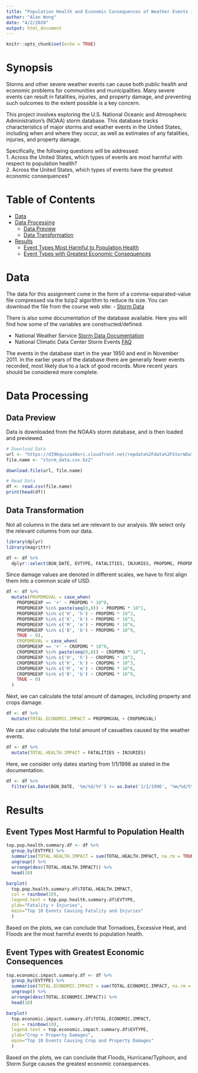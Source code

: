 ```yaml
---
title: "Population Health and Economic Consequences of Weather Events in US"
author: "Alan Wong"
date: "4/2/2020"
output: html_document
---
```


```r
knitr::opts_chunk$set(echo = TRUE)
```

# Synopsis
Storms and other severe weather events can cause both public health and economic problems for communities and municipalities. Many severe events can result in fatalities, injuries, and property damage, and preventing such outcomes to the extent possible is a key concern.

This project involves exploring the U.S. National Oceanic and Atmospheric Administration's (NOAA) storm database. This database tracks characteristics of major storms and weather events in the United States, including when and where they occur, as well as estimates of any fatalities, injuries, and property damage.

Specifically, the following questions will be addressed:  
1. Across the United States, which types of events are most harmful with respect to population health?  
2. Across the United States, which types of events have the greatest economic consequences?

# Table of Contents

- [Data](#data)
- [Data Processing](#data-processing)  
    - [Data Preview](#data-preview)
    - [Data Transformation](#data-transformation)
  
- [Results](#results)  
    - [Event Types Most Harmful to Population Health](#event-types-most-harmful-to-population-health)
    - [Event Types with Greatest Economic Consequences](#event-types-with-greatest-economic-consequences)

# Data
The data for this assignment come in the form of a comma-separated-value file compressed via the bzip2 algorithm to reduce its size. You can download the file from the course web site:
- [Storm Data](https://d396qusza40orc.cloudfront.net/repdata%2Fdata%2FStormData.csv.bz2)

There is also some documentation of the database available. Here you will find how some of the variables are constructed/defined.

- National Weather Service [Storm Data Documentation](https://d396qusza40orc.cloudfront.net/repdata%2Fpeer2_doc%2Fpd01016005curr.pdf)
- National Climatic Data Center Storm Events [FAQ](https://d396qusza40orc.cloudfront.net/repdata%2Fpeer2_doc%2FNCDC%20Storm%20Events-FAQ%20Page.pdf)

The events in the database start in the year 1950 and end in November 2011. In the earlier years of the database there are generally fewer events recorded, most likely due to a lack of good records. More recent years should be considered more complete.

# Data Processing
## Data Preview
Data is downloaded from the NOAA's storm database, and is then loaded and previewed.

```r
# Download Data
url <- "https://d396qusza40orc.cloudfront.net/repdata%2Fdata%2FStormData.csv.bz2"
file.name <- "storm_data.csv.bz2"

download.file(url, file.name)

# Read Data
df <- read.csv(file.name)
print(head(df))
```

## Data Transformation
Not all columns in the data set are relevant to our analysis.  We select only the relevant columns from our data.
```r
library(dplyr)
library(magrittr)

df <- df %>%
  dplyr::select(BGN_DATE, EVTYPE, FATALITIES, INJURIES, PROPDMG, PROPDMGEXP, CROPDMG, CROPDMGEXP)
```

Since damage values are denoted in different scales, we have to first align them into a common scale of USD.
```r
df <- df %>%
  mutate(PROPDMGVAL = case_when(
    PROPDMGEXP == '+' ~ PROPDMG * 10^0,
    PROPDMGEXP %in% paste(seq(0,8)) ~ PROPDMG * 10^1,
    PROPDMGEXP %in% c('H', 'h') ~ PROPDMG * 10^2,
    PROPDMGEXP %in% c('K', 'k') ~ PROPDMG * 10^3,
    PROPDMGEXP %in% c('M', 'm') ~ PROPDMG * 10^6,
    PROPDMGEXP %in% c('B', 'b') ~ PROPDMG * 10^9,
    TRUE ~ 0),
    CROPDMGVAL = case_when(
    CROPDMGEXP == '+' ~ CROPDMG * 10^0,
    CROPDMGEXP %in% paste(seq(0,8)) ~ CROPDMG * 10^1,
    CROPDMGEXP %in% c('H', 'h') ~ CROPDMG * 10^2,
    CROPDMGEXP %in% c('K', 'k') ~ CROPDMG * 10^3,
    CROPDMGEXP %in% c('M', 'm') ~ CROPDMG * 10^6,
    CROPDMGEXP %in% c('B', 'b') ~ CROPDMG * 10^9,
    TRUE ~ 0)
  )
```

Next, we can calculate the total amount of damages, including property and crops damage.
```r
df <- df %>%
  mutate(TOTAL.ECONOMIC.IMPACT = PROPDMGVAL + CROPDMGVAL)
```

We can also calculate the total amount of casualties caused by the weather events.
```r
df <- df %>%
  mutate(TOTAL.HEALTH.IMPACT = FATALITIES + INJURIES)
```

Here, we consider only dates starting from 1/1/1996 as stated in the documentation.
```r
df <- df %>%
  filter(as.Date(BGN_DATE, '%m/%d/%Y') >= as.Date('1/1/1996', '%m/%d/%Y'))
```

# Results
## Event Types Most Harmful to Population Health
```r
top.pop.health.summary.df <- df %>%
  group_by(EVTYPE) %>%
  summarise(TOTAL.HEALTH.IMPACT = sum(TOTAL.HEALTH.IMPACT, na.rm = TRUE)) %>%
  ungroup() %>%
  arrange(desc(TOTAL.HEALTH.IMPACT)) %>%
  head(10)

barplot(
  top.pop.health.summary.df$TOTAL.HEALTH.IMPACT,
  col = rainbow(10),
  legend.text = top.pop.health.summary.df$EVTYPE,
  ylab="Fatality + Injuries",
  main="Top 10 Events Causing Fatality and Injuries"
  )
```

Based on the plots, we can conclude that Tornadoes, Excessive Heat, and Floods are the most harmful events to population health.

## Event Types with Greatest Economic Consequences
```r
top.economic.impact.summary.df <- df %>%
  group_by(EVTYPE) %>%
  summarise(TOTAL.ECONOMIC.IMPACT = sum(TOTAL.ECONOMIC.IMPACT, na.rm = TRUE)) %>%
  ungroup() %>%
  arrange(desc(TOTAL.ECONOMIC.IMPACT)) %>%
  head(10)

barplot(
  top.economic.impact.summary.df$TOTAL.ECONOMIC.IMPACT,
  col = rainbow(10),
  legend.text = top.economic.impact.summary.df$EVTYPE,
  ylab="Crop + Property Damages",
  main="Top 10 Events Causing Crop and Property Damages"
  )
```

Based on the plots, we can conclude that Floods, Hurricane/Typhoon, and Storm Surge causes the greatest economic consequences.